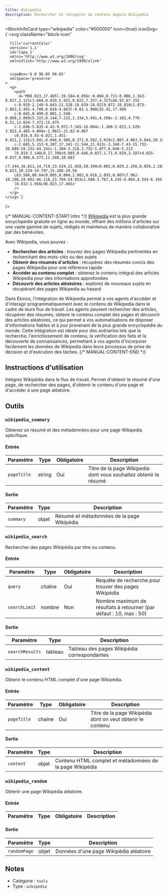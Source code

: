 ```yaml
---
title: Wikipedia
description: Rechercher et récupérer du contenu depuis Wikipedia
---
```



<BlockInfoCard 
  type="wikipedia"
  color="#000000"
  icon={true}
  iconSvg={`<svg className="block-icon"
      
      fill='currentColor'
      version='1.1'
      id='Capa_1'
      xmlns='http://www.w3.org/2000/svg'
      xmlnsXlink='http://www.w3.org/1999/xlink'
      
      
      viewBox='0 0 98.05 98.05'
      xmlSpace='preserve'
    >
      <g>
        <path
          d='M98.023,17.465l-19.584-0.056c-0.004,0.711-0.006,1.563-0.017,2.121c1.664,0.039,5.922,0.822,7.257,4.327L66.92,67.155
		c-0.919-2.149-9.643-21.528-10.639-24.02l9.072-18.818c1.873-2.863,5.455-4.709,8.918-4.843l-0.01-1.968L55.42,17.489
		c-0.045,0.499,0.001,1.548-0.068,2.069c5.315,0.144,7.215,1.334,5.941,4.508c-2.102,4.776-6.51,13.824-7.372,15.475
		c-2.696-5.635-4.41-9.972-7.345-16.064c-1.266-2.823,1.529-3.922,4.485-4.004v-1.981l-21.82-0.067
		c0.016,0.93-0.021,1.451-0.021,2.131c3.041,0.046,6.988,0.371,8.562,3.019c2.087,4.063,9.044,20.194,11.149,24.514
		c-2.685,5.153-9.207,17.341-11.544,21.913c-3.348-7.43-15.732-36.689-19.232-44.241c-1.304-3.218,3.732-5.077,6.646-5.213
		l0.019-2.148L0,17.398c0.005,0.646,0.027,1.71,0.029,2.187c4.025-0.037,9.908,6.573,11.588,10.683
		c7.244,16.811,14.719,33.524,21.928,50.349c0.002,0.029,2.256,0.059,2.281,0.008c4.717-9.653,10.229-19.797,15.206-29.56
		L63.588,80.64c0.005,0.004,2.082,0.016,2.093,0.007c7.962-18.196,19.892-46.118,23.794-54.933c1.588-3.767,4.245-6.064,8.543-6.194
		l0.032-1.956L98.023,17.465z'
        />
      </g>
    </svg>`}
/>

{/* MANUAL-CONTENT-START:intro */}
[Wikipedia](https://www.wikipedia.org/) est la plus grande encyclopédie gratuite en ligne au monde, offrant des millions d'articles sur une vaste gamme de sujets, rédigés et maintenus de manière collaborative par des bénévoles.

Avec Wikipedia, vous pouvez :

- **Rechercher des articles** : trouvez des pages Wikipedia pertinentes en recherchant des mots-clés ou des sujets
- **Obtenir des résumés d'articles** : récupérez des résumés concis des pages Wikipedia pour une référence rapide
- **Accéder au contenu complet** : obtenez le contenu intégral des articles Wikipedia pour des informations approfondies
- **Découvrir des articles aléatoires** : explorez de nouveaux sujets en récupérant des pages Wikipedia au hasard

Dans Ekinox, l'intégration de Wikipedia permet à vos agents d'accéder et d'interagir programmatiquement avec le contenu de Wikipedia dans le cadre de leurs flux de travail. Les agents peuvent rechercher des articles, récupérer des résumés, obtenir le contenu complet des pages et découvrir des articles aléatoires, ce qui permet à vos automatisations de disposer d'informations fiables et à jour provenant de la plus grande encyclopédie du monde. Cette intégration est idéale pour des scénarios tels que la recherche, l'enrichissement de contenu, la vérification des faits et la découverte de connaissances, permettant à vos agents d'incorporer facilement les données de Wikipedia dans leurs processus de prise de décision et d'exécution des tâches.
{/* MANUAL-CONTENT-END */}

## Instructions d'utilisation

Intégrez Wikipédia dans le flux de travail. Permet d'obtenir le résumé d'une page, de rechercher des pages, d'obtenir le contenu d'une page et d'accéder à une page aléatoire.

## Outils

### `wikipedia_summary`

Obtenez un résumé et des métadonnées pour une page Wikipedia spécifique.

#### Entrée

| Paramètre | Type | Obligatoire | Description |
| --------- | ---- | ----------- | ----------- |
| `pageTitle` | string | Oui | Titre de la page Wikipedia dont vous souhaitez obtenir le résumé |

#### Sortie

| Paramètre | Type | Description |
| --------- | ---- | ----------- |
| `summary` | objet | Résumé et métadonnées de la page Wikipédia |

### `wikipedia_search`

Rechercher des pages Wikipédia par titre ou contenu.

#### Entrée

| Paramètre | Type | Obligatoire | Description |
| --------- | ---- | ----------- | ----------- |
| `query` | chaîne | Oui | Requête de recherche pour trouver des pages Wikipédia |
| `searchLimit` | nombre | Non | Nombre maximum de résultats à retourner \(par défaut : 10, max : 50\) |

#### Sortie

| Paramètre | Type | Description |
| --------- | ---- | ----------- |
| `searchResults` | tableau | Tableau des pages Wikipédia correspondantes |

### `wikipedia_content`

Obtenir le contenu HTML complet d'une page Wikipédia.

#### Entrée

| Paramètre | Type | Obligatoire | Description |
| --------- | ---- | ----------- | ----------- |
| `pageTitle` | chaîne | Oui | Titre de la page Wikipédia dont on veut obtenir le contenu |

#### Sortie

| Paramètre | Type | Description |
| --------- | ---- | ----------- |
| `content` | objet | Contenu HTML complet et métadonnées de la page Wikipédia |

### `wikipedia_random`

Obtenir une page Wikipédia aléatoire.

#### Entrée

| Paramètre | Type | Obligatoire | Description |
| --------- | ---- | ----------- | ----------- |

#### Sortie

| Paramètre | Type | Description |
| --------- | ---- | ----------- |
| `randomPage` | objet | Données d'une page Wikipédia aléatoire |

## Notes

- Catégorie : `tools`
- Type : `wikipedia`
